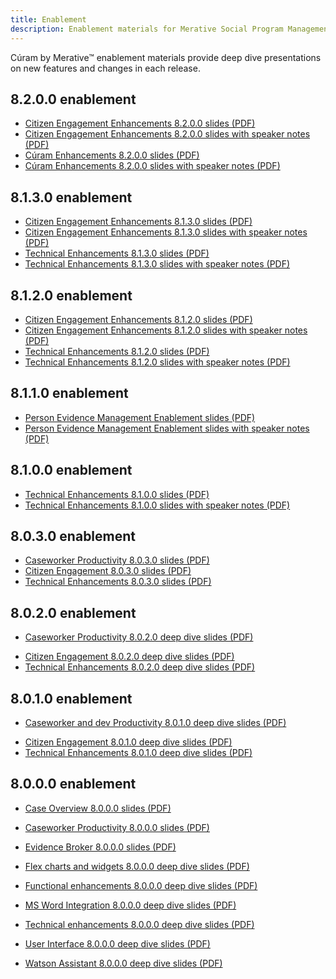 ```yaml
---
title: Enablement
description: Enablement materials for Merative Social Program Management
---
```


Cúram by Merative™ enablement materials provide deep dive presentations on new features and changes in each release.

## 8.2.0.0 enablement

- [Citizen Engagement Enhancements 8.2.0.0 slides (PDF)](</pdf/enablement/CE Enhancements 8.2.0.pdf>)
- [Citizen Engagement Enhancements 8.2.0.0 slides with speaker notes (PDF)](</pdf/enablement/CE Enhancements 8.2.0 with notes.pdf>)
- [Cúram Enhancements 8.2.0.0 slides (PDF)](</pdf/enablement/Curam Enhancements 8.2.0.pdf>)
- [Cúram Enhancements 8.2.0.0 slides with speaker notes (PDF)](</pdf/enablement/Curam Enhancements 8.2.0 with Notes.pdf>)


## 8.1.3.0 enablement

- [Citizen Engagement Enhancements 8.1.3.0 slides (PDF)](/pdf/enablement/CE-Enhancements-8.1.3.0.pdf)
- [Citizen Engagement Enhancements 8.1.3.0 slides with speaker notes (PDF)](/pdf/enablement/CE-Enhancements-8.1.3.0-with-notes.pdf)
- [Technical Enhancements 8.1.3.0 slides (PDF)](/pdf/enablement/Technical-Enhancements-8.1.3.0.pdf)
- [Technical Enhancements 8.1.3.0 slides with speaker notes (PDF)](/pdf/enablement/Technical-Enhancements-8.1.3.0-with-notes.pdf)


## 8.1.2.0 enablement

- [Citizen Engagement Enhancements 8.1.2.0 slides (PDF)](/pdf/enablement/CE-Enhancements-8.1.2.0.pdf)
- [Citizen Engagement Enhancements 8.1.2.0 slides with speaker notes (PDF)](/pdf/enablement/CE-Enhancements-8.1.2.0-with-speaker-notes.pdf)
- [Technical Enhancements 8.1.2.0 slides (PDF)](/pdf/enablement/Technical-Enhancements-8.1.2.0.pdf)
- [Technical Enhancements 8.1.2.0 slides with speaker notes (PDF)](/pdf/enablement/Technical-Enhancements-8.1.2-with-speaker-notes.pdf)

## 8.1.1.0 enablement

- [Person Evidence Management Enablement slides (PDF)](/pdf/enablement/PersonEvidenceManagement_Enablement.pdf)
- [Person Evidence Management Enablement slides with speaker notes (PDF)](/pdf/enablement/PersonEvidenceManagement_Enablement_WithSpeakerNotes.pdf)

## 8.1.0.0 enablement

- [Technical Enhancements 8.1.0.0 slides (PDF)](/pdf/enablement/Technical_Enhancements_8100_Final.pdf)
- [Technical Enhancements 8.1.0.0 slides with speaker notes (PDF)](/pdf/enablement/Technical_Enhancements_8100_Final_WithSpeakerNotes.pdf)

## 8.0.3.0 enablement

<!--- - [Caseworker Productivity 8.0.3.0 video (MP4)](/videos/spm/Caseworker-Productivity-803.mp4) -->
- [Caseworker Productivity 8.0.3.0 slides (PDF)](/pdf/enablement/Caseworker-Productivity-803.pdf)
- [Citizen Engagement 8.0.3.0 slides (PDF)](/pdf/enablement/Citizen-Engagement-803.pdf)
- [Technical Enhancements 8.0.3.0 slides (PDF)](/pdf/enablement/Technical-Enhancements-803.pdf)

## 8.0.2.0 enablement

- [Caseworker Productivity 8.0.2.0 deep dive slides (PDF)](/pdf/enablement/Caseworker-Productivity-8.0.2-deep-dive.pdf)
<!--- - [Caseworker Productivity 8.0.2.0 deep dive video (MP4)](/videos/spm/Caseworker-Productivity-8.0.2-deep-dive.mp4) -->
- [Citizen Engagement 8.0.2.0 deep dive slides (PDF)](/pdf/enablement/Citizen-Engagement-8.0.2-deep-dive.pdf)
- [Technical Enhancements 8.0.2.0 deep dive slides (PDF)](/pdf/enablement/Technical-Enhancements-8.0.2-deep-dive.pdf)

## 8.0.1.0 enablement

- [Caseworker and dev Productivity 8.0.1.0 deep dive slides (PDF)](/pdf/enablement/Caswrker-and-dev-productivity-8.0.1-deep-dive.pdf)
<!--- - [Caseworker and dev Productivity 8.0.1.0 deep dive video (MP4)](/videos/spm/Caswrker-and-dev-productivity-8.0.1-deep-dive.mp4) -->
- [Citizen Engagement 8.0.1.0 deep dive slides (PDF)](/pdf/enablement/Citizen-Engagement-8.0.1-deep-dive.pdf)
- [Technical Enhancements 8.0.1.0 deep dive slides (PDF)](/pdf/enablement/Technical-enhancements-8.0.1-deep-dive.pdf)

## 8.0.0.0 enablement

- [Case Overview 8.0.0.0 slides (PDF)](/pdf/enablement/Case-overview-8.0.0-deep-dive.pdf)
<!--- - [Case Overview 8.0.0.0 video (MP4)](/videos/spm/Case-overview-8.0.0-deep-dive.mp4) -->
- [Caseworker Productivity 8.0.0.0 slides (PDF)](/pdf/enablement/Caseworker-productivity-8.0.0-deep-dive.pdf)
<!--- - [Caseworker Productivity 8.0.0.0 video (MP4)](/videos/spm/Caseworker-productivity-8.0.0-deep-dive.mp4) -->
- [Evidence Broker 8.0.0.0 slides (PDF)](/pdf/enablement/Evidence-Broker-8.0.0-deep-dive.pdf)
<!--- - [Evidence Broker 8.0.0.0 video (MP4)](/videos/spm/Evidence-broker-8.0.0-deep-dive.mp4) -->
- [Flex charts and widgets 8.0.0.0 deep dive slides (PDF)](/pdf/enablement/Flex-charts-and-widgets-8.0.0-deep-dive.pdf)
<!--- - [Flex charts and widgets 8.0.0.0 deep dive video (MP4)](/videos/spm/Flex-charts-and-widgets-8.0.0-deep-dive.mp4) -->
- [Functional enhancements 8.0.0.0 deep dive slides (PDF)](/pdf/enablement/Functional-enhancements-8.0.0-deep-dive.pdf)
<!--- - [Functional enhancements 8.0.0.0 deep dive video (MP4)](/videos/spm/Functional-enhancements-8.0.0-deep-dive.mp4) -->
- [MS Word Integration 8.0.0.0 deep dive slides (PDF)](/pdf/enablement/MS-Word-integration-8.0.0-deep-dive.pdf)
<!--- - [MS Word Integration 8.0.0.0 deep dive video (MP4)](/videos/spm/MS-Word-integration-8.0.0-deep-dive.mp4) -->
- [Technical enhancements 8.0.0.0 deep dive slides (PDF)](/pdf/enablement/Technical-enhancements-8.0.0-deep-dive.pdf)
<!--- - [Technical enhancements 8.0.0.0 deep dive video (MP4)](/videos/spm/Technical-enhancements-8.0.0-deep-dive.mp4) -->
- [User Interface 8.0.0.0 deep dive slides (PDF)](/pdf/enablement/User-interface-8.0.0-deep-dive.pdf)
<!--- - [User Interface 8.0.0.0 deep dive video (MP4)](/videos/spm/User-interface-8.0.0-deep-dive.mp4) -->
- [Watson Assistant 8.0.0.0 deep dive slides (PDF)](/pdf/enablement/Watson-Assistant-8.0.0-deep-dive.pdf)
<!--- - [Watson Assistant 8.0.0.0 deep dive video (MP4)](/videos/spm/Watson-Assistant-8.0.0-deep-dive.mp4) -->
